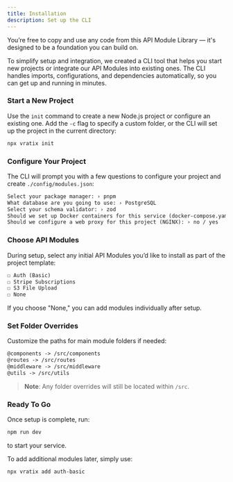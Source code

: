 ```yaml
---
title: Installation
description: Set up the CLI
---
```


You’re free to copy and use any code from this API Module Library — it's designed to be a foundation you can build on.

To simplify setup and integration, we created a CLI tool that helps you start new projects or integrate our API Modules into existing ones. 
The CLI handles imports, configurations, and dependencies automatically, so you can get up and running in minutes.

### Start a New Project

Use the `init` command to create a new Node.js project or configure an existing one. 
Add the `-c` flag to specify a custom folder, or the CLI will set up the project in the current directory:

```bash
npx vratix init
```

### Configure Your Project

The CLI will prompt you with a few questions to configure your project and create `./config/modules.json`:

```txt showLineNumbers
Select your package manager: › pnpm
What database are you going to use: › PostgreSQL
Select your schema validator: › zod
Should we set up Docker containers for this service (docker-compose.yaml): › no / yes 
Should we configure a web proxy for this project (NGINX): › no / yes
```

### Choose API Modules

During setup, select any initial API Modules you’d like to install as part of the project template:

```txt showLineNumbers
☐ Auth (Basic)
☐ Stripe Subscriptions
☐ S3 File Upload
☐ None
```

If you choose "None," you can add modules individually after setup.

### Set Folder Overrides

Customize the paths for main module folders if needed:

```txt showLineNumbers
@components -> /src/components
@routes -> /src/routes
@middleware -> /src/middleware
@utils -> /src/utils
```

> **Note**: Any folder overrides will still be located within `/src`.

### Ready To Go

Once setup is complete, run:

```bash
npm run dev
```

to start your service.

To add additional modules later, simply use:

```bash
npx vratix add auth-basic
```
